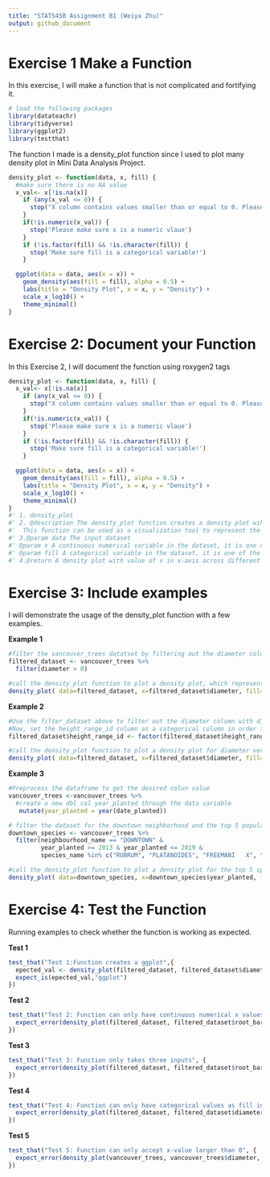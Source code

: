```yaml
---
title: "STAT545B Assignment B1 (Weiya Zhu)"
output: github_document
---
```


# Exercise 1 Make a Function

In this exercise, I will make a function that is not complicated and fortifying it.

```r
# load the following packages
library(datateachr)
library(tidyverse)
library(ggplot2)
library(testthat)
```

The function I made is a density_plot function since I used to plot many density plot in Mini Data Analysis Project.
```r
density_plot <- function(data, x, fill) {
  #make sure there is no NA value
  x_val<- x[!is.na(x)]
    if (any(x_val <= 0)) {
      stop("X column contains values smaller than or equal to 0. Please filter the data to remove zero or negative values before using this function.")
    }
    if(!is.numeric(x_val)) {
      stop('Please make sure x is a numeric vlaue')
    }
    if (!is.factor(fill) && !is.character(fill)) {
      stop('Make sure fill is a categorical variable!')
    }

  ggplot(data = data, aes(x = x)) +
    geom_density(aes(fill = fill), alpha = 0.5) +
    labs(title = "Density Plot", x = x, y = "Density") +
    scale_x_log10() +
    theme_minimal()
}
```

# Exercise 2: Document your Function

In this Exercise 2, I will document the function using roxygen2 tags
```r
density_plot <- function(data, x, fill) {
  x_val<- x[!is.na(x)]
    if (any(x_val <= 0)) {
      stop("X column contains values smaller than or equal to 0. Please filter the data to remove zero or negative values before using this function.")
    }
    if(!is.numeric(x_val)) {
      stop('Please make sure x is a numeric vlaue')
    }
    if (!is.factor(fill) && !is.character(fill)) {
      stop('Make sure fill is a categorical variable!')
    }

  ggplot(data = data, aes(x = x)) +
    geom_density(aes(fill = fill), alpha = 0.5) +
    labs(title = "Density Plot", x = x, y = "Density") +
    scale_x_log10() +
    theme_minimal()
}
#' 1. density_plot
#' 2. @description The density_plot function creates a density plot wiht alpha=0.5 based on the given inputs, dataset, x, and fill values, using ggplot2.
#'  This function can be used as a visualization tool to represent the distribution of a continuous numeric variable (x) across multiple fills or categories(fill). 
#' 3.@param data The input dataset
#' @param x A continuous numerical variable in the dataset, it is one of the varibale being investigated
#' @param fill A categorical variable in the dataset, it is one of the varibale being investigated
#' 4.@return A density plot with value of x in x-axis across different fills or categories and denisity as the y-axis
```

# Exercise 3: Include examples
I will demonstrate the usage of the density_plot function with a few examples.

**Example 1**
```r
#filter the vancouver_trees datatset by filtering out the diameter column with diameter>0 to avoid the wanring message
filtered_dataset <- vancouver_trees %>%
  filter(diameter > 0)

#call the density_plot function to plot a density plot, which represents the distribution of the tree diameter across different root_barrier. 
density_plot( data=filtered_dataset, x=filtered_dataset$diameter, fill=filtered_dataset$root_barrier)
```

**Example 2**
```r
#Use the filter_dataset above to filter out the diameter column with diameter>0
#Now, set the height_range_id column as a categorical column in order to use this function
filtered_dataset$height_range_id <- factor(filtered_dataset$height_range_id)

#call the density_plot function to plot a density plot for diameter versus height_range_id, where the different height_range_id are shown as fills
density_plot( data=filtered_dataset, x=filtered_dataset$diameter, fill=filtered_dataset$height_range_id)
```

**Example 3**
```r
#Preprocess the dataframe to get the desired colun value
vancouver_trees <-vancouver_trees %>%
  #create a new dbl col year_planted through the data variable
   mutate(year_planted = year(date_planted))

# filter the dataset for the downtown neighborhood and the top 5 popular species
downtown_species <- vancouver_trees %>%
  filter(neighbourhood_name == "DOWNTOWN" & 
         year_planted >= 2013 & year_planted <= 2019 & 
         species_name %in% c("RUBRUM", "PLATANOIDES", "FREEMANI   X", "SYLVATICA", "BETULUS"))

#call the density_plot function to plot a density plot for the top 5 species in DOWNTOWN from 2013 to 2019
density_plot( data=downtown_species, x=downtown_species$year_planted, fill=downtown_species$species_name)
```

# Exercise 4: Test the Function
Running examples to check whether the function is working as expected.

**Test 1**
```r
test_that("Test 1:Function creates a ggplot",{
  epected_val <- density_plot(filtered_dataset, filtered_dataset$diameter, filtered_dataset$root_barrier)
  expect_is(epected_val,"ggplot")
})
```

**Test 2**
```r
test_that("Test 2: Function can only have continuous numerical x values", {
  expect_error(density_plot(filtered_dataset, filtered_dataset$root_barrier, filtered_dataset$diameter))
})
```

**Test 3**
```r
test_that("Test 3: Function only takes three inputs", {
  expect_error(density_plot(filtered_dataset, filtered_dataset$root_barrier, filtered_dataset$diameter, filtered_dataset$height_range_id))
})
```

**Test 4**
```r
test_that("Test 4: Function can only have categorical values as fill inputs", {
  expect_error(density_plot(filtered_dataset, filtered_dataset$diameter, filtered_dataset$tree_id))
})
```

**Test 5**
```r
test_that("Test 5: Function can only accept x-value larger than 0", {
  expect_error(density_plot(vancouver_trees, vancouver_trees$diameter, vancouver_trees$root_barrier))
})
```
